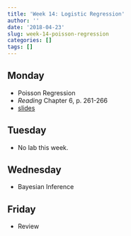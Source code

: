 ```yaml
---
title: 'Week 14: Logistic Regression'
author: ''
date: '2018-04-23'
slug: week-14-poisson-regression
categories: []
tags: []
---
```


 
## Monday

* Poisson Regression
* *Reading* Chapter 6, p. 261-266
* [slides](/slides/14A-senior-theses.html)

## Tuesday

* No lab this week.

## Wednesday 

* Bayesian Inference


## Friday

* Review






  